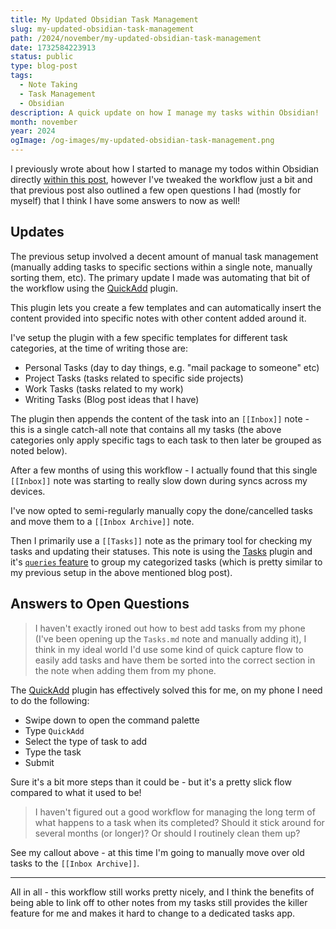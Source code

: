```yaml
---
title: My Updated Obsidian Task Management
slug: my-updated-obsidian-task-management
path: /2024/november/my-updated-obsidian-task-management
date: 1732584223913
status: public
type: blog-post
tags:
  - Note Taking
  - Task Management
  - Obsidian
description: A quick update on how I manage my tasks within Obsidian!
month: november
year: 2024
ogImage: /og-images/my-updated-obsidian-task-management.png
---
```



I previously wrote about how I started to manage my todos within Obsidian directly [within this post](/blog/2024/july/simple-obsidian-task-management), however I've tweaked the workflow just a bit and that previous post also outlined a few open questions I had (mostly for myself) that I think I have some answers to now as well!

## Updates

The previous setup involved a decent amount of manual task management (manually adding tasks to specific sections within a single note, manually sorting them, etc). The primary update I made was automating that bit of the workflow using the [QuickAdd](https://github.com/chhoumann/quickadd) plugin.

This plugin lets you create a few templates and can automatically insert the content provided into specific notes with other content added around it.

I've setup the plugin with a few specific templates for different task categories, at the time of writing those are:

- Personal Tasks (day to day things, e.g. "mail package to someone" etc)
- Project Tasks (tasks related to specific side projects)
- Work Tasks (tasks related to my work)
- Writing Tasks (Blog post ideas that I have)

The plugin then appends the content of the task into an `[[Inbox]]` note - this is a single catch-all note that contains all my tasks (the above categories only apply specific tags to each task to then later be grouped as noted below).

<Callout>

After a few months of using this workflow - I actually found that this single `[[Inbox]]` note was starting to really slow down during syncs across my devices.

I've now opted to semi-regularly manually copy the done/cancelled tasks and move them to a `[[Inbox Archive]]`  note.

</Callout>

Then I primarily use a `[[Tasks]]` note as the primary tool for checking my tasks and updating their statuses. This note is using the [Tasks](https://publish.obsidian.md/tasks/Introduction) plugin and it's [`queries` feature](https://publish.obsidian.md/tasks/Queries/About+Queries) to group my categorized tasks (which is pretty similar to my previous setup in the above mentioned blog post).

## Answers to Open Questions

> I haven't exactly ironed out how to best add tasks from my phone (I've been opening up the `Tasks.md` note and manually adding it), I think in my ideal world I'd use some kind of quick capture flow to easily add tasks and have them be sorted into the correct section in the note when adding them from my phone.

The [QuickAdd](https://github.com/chhoumann/quickadd) plugin has effectively solved this for me, on my phone I need to do the following:

- Swipe down to open the command palette
- Type `QuickAdd`
- Select the type of task to add
- Type the task
- Submit

Sure it's a bit more steps than it could be - but it's a pretty slick flow compared to what it used to be!

> I haven't figured out a good workflow for managing the long term of what happens to a task when its completed? Should it stick around for several months (or longer)? Or should I routinely clean them up?

See my callout above - at this time I'm going to manually move over old tasks to the `[[Inbox Archive]]`.

---

All in all - this workflow still works pretty nicely, and I think the benefits of being able to link off to other notes from my tasks still provides the killer feature for me and makes it hard to change to a dedicated tasks app.
